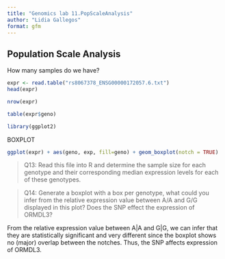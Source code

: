 ```yaml
---
title: "Genomics lab 11.PopScaleAnalysis"
author: "Lidia Gallegos"
format: gfm
---
```


## Population Scale Analysis

How many samples do we have? 
```r
expr <- read.table("rs8067378_ENSG00000172057.6.txt")
head(expr)
```

```r
nrow(expr)
```

```r
table(expr$geno)
```

```r
library(ggplot2)

```

BOXPLOT 

```r
ggplot(expr) + aes(geno, exp, fill=geno) + geom_boxplot(notch = TRUE)
```

> Q13: Read this file into R and determine the sample size for each genotype and their
corresponding median expression levels for each of these genotypes. 

> Q14: Generate a boxplot with a box per genotype, what could you infer from the relative
expression value between A/A and G/G displayed in this plot? Does the SNP effect the
expression of ORMDL3?

From the relative expression value between A|A and G|G, we can infer that they are statistically significant and very different since the boxplot shows no (major) overlap between the notches. Thus, the SNP affects expression of ORMDL3.



